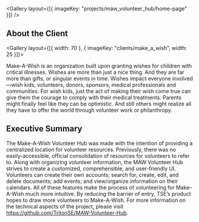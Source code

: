 
<Gallery layout={[{ imageKey: "projects/maw_volunteer_hub/home-page" }]} />

## About the Client

<Gallery layout={[{ width: 70 }, { imageKey: "clients/make_a_wish", width: 25 }]}>

Make-A-Wish is an organization built upon granting wishes for children with critical illnesses. Wishes are more than just a nice thing. And they are far more than gifts, or singular events in time. Wishes impact everyone involved—wish kids, volunteers, donors, sponsors, medical professionals and communities. For wish kids, just the act of making their wish come true can give them the courage to comply with their medical treatments. Parents might finally feel like they can be optimistic. And still others might realize all they have to offer the world through volunteer work or philanthropy.

</Gallery>

## Executive Summary

The Make-A-Wish Volunteer Hub was made with the intention of providing a centralized location for volunteer resources. Previously, there was no easily-accessible, official consolidation of resources for volunteers to refer to. Along with organizing volunteer information, the MAW Volunteer Hub strives to create a customized, comprehensible, and user-friendly UI. Volunteers can create their own accounts; search for, create, edit, and delete documents; add events; and view/organize information on their calendars. All of these features make the process of volunteering for Make–A-Wish much more intuitive. By reducing the barrier of entry, TSE’s product hopes to draw more volunteers to Make-A-Wish. For more information on the technical aspects of the project, please visit https://github.com/TritonSE/MAW-Volunteer-Hub.
